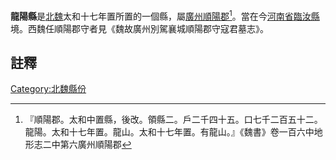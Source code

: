 '''龍陽縣'''是[[北魏|北魏]]太和十七年置所置的一個縣，屬[[廣州|廣州]][[順陽郡|順陽郡]]<ref>『順陽郡。太和中置縣，後改。領縣二。戶二千四十五。口七千二百五十二。龍陽。太和十七年置。龍山。太和十七年置。有龍山。』《魏書》卷一百六中地形志二中第六廣州順陽郡</ref>。當在今[[河南省|河南省]][[臨汝縣|臨汝縣]]境。西魏任順陽郡守者見《魏故廣州別駕襄城順陽郡守寇君墓志》。

==註釋==
{{reflist}}
{{行政區劃小作品}}
[[Category:北魏縣份|Category:北魏縣份]]